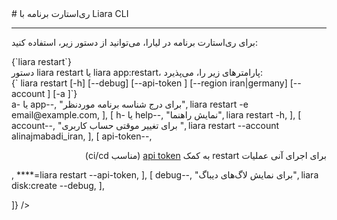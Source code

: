 

<Layout>
<Head>
<title>مستندات ری‌استارت برنامه با Liara CLI - لیارا</title>
</Head>
# ری‌استارت برنامه با Liara CLI
<hr className="mb-2" />

برای 
ری‌استارت برنامه در لیارا، می‌توانید از دستور زیر، استفاده کنید: 

<div className="h-2" />
<div dir="ltr">
<Highlight className='bash'>
{`liara restart`}
</Highlight>
</div>
<div className="h-2" />
<Asciinema id="restart-app" />


<Section id="command-parameters" title="پارامترهای دستور" />
دستور <Important>liara restart</Important> یا <Important>liara app:restart</Important>، پارامترهای زیر را، می‌پذیرد:

<div className="h-2" />
<div dir="ltr">
<Highlight className='bash'>
{` liara restart [-h] [--debug] [--api-token <value>] [--region iran|germany] [--account <value>] [-a <value>]`}
</Highlight>
</div>

<Table headers={[
  "پارامتر",
  "توضیحات",
  "مثال",
]} data={[
  [
    <Important>a- یا app--</Important>,
    "برای درج شناسه برنامه موردنظر",
    <Important>liara restart -e email@example.com</Important>,
  ],
  [
    <Important>h- یا help--</Important>,
    "نمایش راهنما",
    <Important>liara restart -h</Important>,
  ],
  [
    <Important>account--</Important>,
    "برای تغییر موقتی حساب کاربری ",
    <Important>liara restart --account alinajmabadi_iran</Important>,
  ],
  [
    <Important>api-token--</Important>,
    <div dir="rtl">
    <p> برای اجرای آنی عملیات restart به کمک <a href="/references/liara-api/about" className="text-[#2196f3] ">api token</a> (مناسب ci/cd)</p>
    </div>,
    <Important>****=liara restart --api-token</Important>,
  ],
  [
    <Important>debug--</Important>,
    "برای نمایش لاگ‌های دیباگ",
    <Important>liara disk:create --debug</Important>,
  ],
  
]} />
<div className="h-3" />

</Layout>